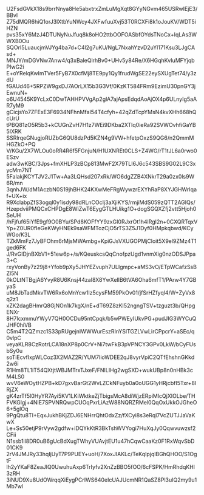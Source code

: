 U2FsdGVkX18s9brrNnya8He5abxtrxZmLuMgXqt8GYyNGvm465USRwIEjE3/BBvl
Z75dMQR6hiQ1orJ3lXtbYuNWcy4JXFwfuuXvj53T0RCXFi8k1oJouKV/WDT5iHZN
pvs35xY6MzJ4DTUNyNuJfuq8k8oHO2ttbOOFOASbfOYdsTNoCx+IqLAs3WWXB0Ou
SQOrI5LuaucjmVJYg4ba7d+C4l2g7uKU/NgL7NxahYzvD2uYl171Ksu3LJgCAsd+
MNJY/mDGVNw7Anw4/q3xBaleQlrhBv0+UHv5y84Re/X6HGqhKvIuMFYjqbPIwG2i
E+oYRelqKwImTVer5FyB7X0cfMj8TE9py1Qy1frudWgSE22eySXUgTet74/y3zdU
fGAUd46+5RPZW9gxDJ7AOrLX15b3G3Vf/0KzKT584FRm9EzimU30pnGY3jEwnuN+
o6U4545K9YcLxC0DwTAHHPVVgAp2glA7ajApsEdqdAoAjOX4p6ULnyIg5aAR7yM9
gCicjsYo7ZFExE3F6934NFhnMfaI54T4cfyh+42qZdTcpYMsN4kvXHh668hQcUrU
tPBQ81zO5R5b3+kCUGnZvH7H1z7WEi9DKba2XTlq0ieRa92SVWOvhfiGaYB5IXRK
SSRlrqeGNugjoRUZbG6QU8dzPd5KZN4g9VW+hfetpOxzS9QG6/n2QmmMHGZkO+PQ
V/KGu/2X7WLOu0oRR4R6f5FGnjuN/H1UXNREt0CLS+Z4WG/rT1tJL6a0rwo0ESzv
adw3wKBC/3Jps+fmXHLP3zBCp813MwF2X79TLI6J6c543SBS9G02L9C3xycMm7NT
5FalakjKCYTJV2J1Tw+Aa3LQHsd207xRk/WO6dgZZB4XNkrT29a0zx0ls9W6R/mn
3qnhJW/dM1AczbN0S19jhBHK24KXwMeFRgWywzrEXYhRaP8XYJGHWrIqaf+UX+ix
R9XclabpZfS3ogql0y1isdy98dRLnCOcIj3aXjiKYS/rmjiMdS059zQTT2AGIQs/
HzepdviiPMQCxCHPDgE8WiZwT6EygGTLHUikg1O+dogSGQXZfj2vtt5Hjoh0SeUH
/hFjfuf65iYfE9gf9O0BYu/SPd8KOFfYY9zxGI0RJxrOt1h4lRgI2n+0CXQRTqxV
Yp+Z0UR0fIeGeKWyHNEk9saWFMTozCjO5rTS3Z5J1Dyf0HMpkqbwd/KCyWGo/K3L
TZkMmFz7JyBFOhm6rMjsMWAmbg+KpiGJsVXUGOPMjCloit5X9el9ZMz4T1ged6FK
J/RvGIDjnBXbV1+51ew6p+/s/KQeuskcsQqCnofpzUgd1vnmXig0nzODSJPpa3+C
rxyVonBy7z29j8+Yfob9pXy5JHYEZvuph7ULIgmpc+aMS3vO/ETpWCafzSsBZl5N
0kOLtNTBgjA6YvyR8U6Knsj44zaI8X8YwXelIB6tVA6Oha6mfT1/PArw4Y7GByaS
uM8JbTadMkvTW6Rx6oMnYcw1Iz5cysFM59PkOv01/jfSrHZfyql4/W+ZyVx8q2z1
xZK2dagBHmrQ8GjNOn1k7kgX/nE+dT69Z8zKI52ngngTSV+tzguzt3b/QHpgENXr
8H7IcxmmuYWyV7QH0OCDu95ntCpqk/b5wPWEyIUkvPG+pudJIG3WYCuQJHF0hiVB
C5m4T2QZmzc1S33pRUgejnIWWWurEszRInYSlTGZLVwLirCPpcrY+aSEc/q0vlpC
veyaKLR8CzRotrLCA18nXP8p0CrV+Ni7twFkB3pVPNCY3GPv0LkW/bCyFUsbSy0u
soTiEcvfIxpWLCoz3X2MAZ2R/YUM7IioWDEE2qJ8vyrVpiC2QTfEhshnGKkd2w6i
R1Hm8TL1iT54QXtjtWBJMTrxTJxeF/FNILIHg2wgSXD+wukUBp8n0nHBk3cM4LS0
wvV6eWOytHZPB+kD7gxvBarGt2WvLZCkNFuyb0a0oUGG1yHRjcbfI5Txr+8lRjZX
gK4zrTf5l0HyYR7Ayi5KV1LKiWktkeZjTbigsMcA8diWjzERpiMlcQjXIOLbe/TH
FVKGlgj+4NIE7SPVNRQwpCUOqPxrLiAzW88NQRZRMel0QqOxUkkOJGheO6+5glOq
9PgQtu8TI+EqxJukhBKjZDJ6ENHrrQhtOdxZz/fXCyi8s3eRql7VcZUTJJaVaKwX
Le+Ss50etjP9rVyw2gdfw+iDQYkKtR3BkTshWVYogi7HuXqJy0Qqwvuwzsf2CFii
N1ssb1il8DR0uB6gUcBdXugTWhyVUAvjtEU1u47hCqwCaaKz0F1RxWqvSbD01CK9
2rV4JMJRy33hqIjUyT7P9PUEY+uoH/7XoxJIAKLc/TeKqIpjqlBGhQHOO/S1OgtF
lh2yYKaF8ZeaJIQ0UwuhuAxp6TrIyfv2XnZzBBO5fOO/6cFSPK/HmRhdqKHl3zRH
3iNUD9Xu8UdOWrqqXiEygPCrIWS640eIcUAJUcmNR1QaSZ8Pl3uIQ2my9u1Mb7wl
